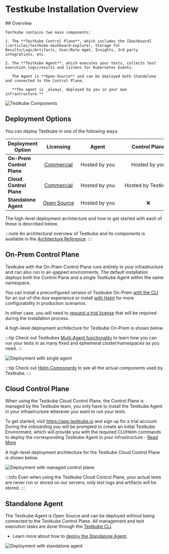 # Testkube Installation Overview

<div style={{ display: 'flex', gap: '40px', marginBottom: '20px' }}>
  <div style={{ flex: 1 }}>
    ## Overview

    Testkube contains two main components:

    1. The **Testkube Control Plane**, which includes the [Dashboard](/articles/testkube-dashboard-explore), Storage for Results/Logs/Artifacts, User/Role mgmt, Insights, 3rd party integrations, etc.

    2. The **Testkube Agent**, which executes your tests, collects test execution logs/results and listens for Kubernetes Events.

       The Agent is **Open-Source** and can be deployed both Standalone and connected to the Control Plane.

       **The agent is _always_ deployed by you in your own infrastructure.**
  </div>
  <div style={{ flex: 1 }}>
    <div style={{ textAlign: 'center' }}>
      <img src="/img/testkube-components.png" alt="Testkube Components" />
    </div>
  </div>
</div>

## Deployment Options

You can deploy Testkube in one of the following ways:

| Deployment Option         | &nbsp;&nbsp;&nbsp;Licensing&nbsp;&nbsp;&nbsp; | &nbsp;&nbsp;&nbsp;&nbsp;&nbsp;&nbsp;&nbsp;&nbsp;Agent&nbsp;&nbsp;&nbsp;&nbsp;&nbsp;&nbsp;&nbsp;&nbsp; | &nbsp;&nbsp;&nbsp;&nbsp;&nbsp;&nbsp;&nbsp;&nbsp;Control&nbsp;Plane&nbsp;&nbsp;&nbsp;&nbsp;&nbsp;&nbsp;&nbsp;&nbsp; | &nbsp;&nbsp;&nbsp;Dashboard&nbsp;&nbsp;&nbsp; | &nbsp;&nbsp;&nbsp;&nbsp;&nbsp;CLI&nbsp;&nbsp;&nbsp;&nbsp;&nbsp; |
|---------------------------|:---------------------------------------------:|:-----------------------------------------------------------------------------------------------------:|:------------------------------------------------------------------------------------------------------------------:|:---------------------------------------------:|:---------------------------------------------------------------:|
| **On-Prem Control Plane** |   [Commercial](https://testkube.io/pricing)   |                                             Hosted by you                                             |                                                   Hosted by you                                                    |                       ✅                       |                                ✅                                |
| **Cloud Control Plane**   |   [Commercial](https://testkube.io/pricing)   |                                             Hosted by you                                             |                                                 Hosted by Testkube                                                 |                       ✅                       |                                ✅                                |
| **Standalone Agent**      |     [Open Source](/articles/open-source)      |                                             Hosted by you                                             |                                                         ❌                                                          |                       ❌                       |                                ✅                                |

The high-level deployment architecture and how to get started with each of these is described below.

:::note
An architectural overview of Testkube and its components is available in the [Architecture Reference](../architecture).
:::

## On-Prem Control Plane

Testkube with the On-Prem Control Plane runs entirely in your infrastructure and can also run in air-gapped environments.
The default installation deploys both the Control Plane and a single Testkube Agent within the same namespace.

You can install a preconfigured version of Testkube On-Prem [with the CLI][install-cli] for an out-of-the-box experience
or install [with Helm][install-helm] for more configurability in production scenarios.

In either case, you will need to [request a trial license](https://testkube.io/download) that will be required
during the installation process.

A high-level deployment architecture for Testkube On-Prem is shown below.

:::tip
Check out Testkubes [Multi-Agent functionality](/articles/install/multi-agent) to learn how you can run your tests
in as many fixed and ephemeral cluster/namespaces as you need.
:::

![Deployment with single agent](../../img/architecture-default.jpeg)

:::tip
Check out [Helm Components](/articles/helm-components) to see all the actual components used by Testkube.
:::

## Cloud Control Plane

When using the Testkube Cloud Control Plane, the Control Plane is managed by the Testkube team, you only have to install the
Testkube Agent in your infrastructure wherever you want to run your tests.

To get started, visit https://app.testkube.io and sign up for a trial account. During the onboarding you will be
prompted to create an initial Testkube Environment, which will provide you with the required CLI/Helm commands to
deploy the corresponding Testkube Agent in your infrastructure - [Read More](/testkube-pro/articles/environment-management#creating-a-new-environment)

A high-level deployment architecture for the Testkube Cloud Control Plane is shown below.

![Deployment with managed control plane](../../img/architecture-managed.jpeg)

:::info
Even when using the Testkube Cloud Control Plane, your actual tests are never run or stored on our servers, only test
logs and artifacts will be stored.
:::

## Standalone Agent

The Testkube Agent is Open Source and can be deployed without being connected to the Testkube
Control Plane. All management and test execution tasks are done through the [Testkube CLI](/articles/cli).

- Learn more about how to [deploy the Standalone Agent][deploy-standalone].

![Deployment with standalone agent](../../img/architecture-standalone.jpeg)

[cloud]: https://app.testkube.io/
[install-cli]: /articles/tutorial/quickstart/local-sandbox
[install-helm]: /articles/install/install-with-helm
[deploy-standalone]: /articles/install/standalone-agent
[testkube-repo]: https://github.com/kubeshop/testkube
